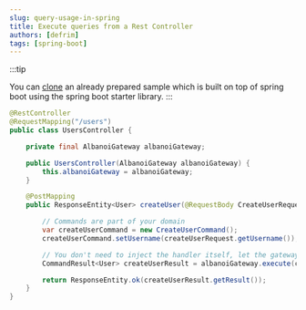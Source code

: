 ```yaml
---
slug: query-usage-in-spring
title: Execute queries from a Rest Controller
authors: [defrim]
tags: [spring-boot]
---
```


:::tip

You can [clone](https://github.com/defrimhasani/albanoi/tree/main/samples/spring-boot-sample "title") an already prepared sample
which is built on top of spring boot using the spring boot starter library.
:::


```java title="src/adapters/rest/UsersController.java"
@RestController
@RequestMapping("/users")
public class UsersController {

    private final AlbanoiGateway albanoiGateway;

    public UsersController(AlbanoiGateway albanoiGateway) {
        this.albanoiGateway = albanoiGateway;
    }

    @PostMapping
    public ResponseEntity<User> createUser(@RequestBody CreateUserRequest createUserRequest) {

        // Commands are part of your domain
        var createUserCommand = new CreateUserCommand();
        createUserCommand.setUsername(createUserRequest.getUsername());

        // You don't need to inject the handler itself, let the gateway handle it 😊
        CommandResult<User> createUserResult = albanoiGateway.execute(createUserCommand, User.class);

        return ResponseEntity.ok(createUserResult.getResult());
    }
}
```